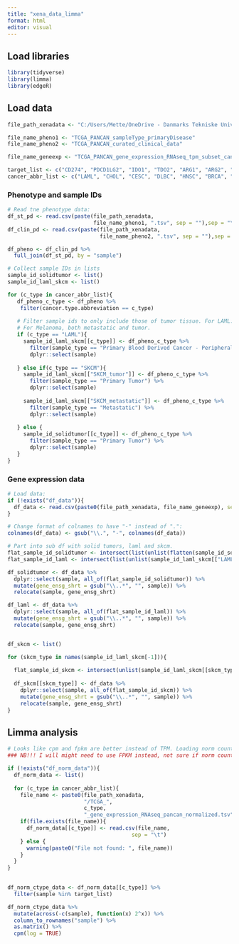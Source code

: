 ---
title: "xena_data_limma"
format: html
editor: visual
---

## Load libraries

```{r}
library(tidyverse)
library(limma)
library(edgeR)
```

## Load data

```{r}
file_path_xenadata <- "C:/Users/Mette/OneDrive - Danmarks Tekniske Universitet/11. Semester Speciale/Data/Xena/"

file_name_pheno1 <- "TCGA_PANCAN_sampleType_primaryDisease"
file_name_pheno2 <- "TCGA_PANCAN_curated_clinical_data"

file_name_geneexp <- "TCGA_PANCAN_gene_expression_RNAseq_tpm_subset_cancertypes.tsv"

target_list <- c("CD274", "PDCD1LG2", "IDO1", "TDO2", "ARG1", "ARG2", "TGFB1", "CCL22", "CCL2", "LGALS3","LRRC32", "IL10", "SIGLEC15", "BIRC7")
cancer_abbr_list <- c("LAML", "CHOL", "CESC", "DLBC", "HNSC", "BRCA", "PAAD", "SKCM", "LUAD", "LUSC")
```

### Phenotype and sample IDs

```{r}
# Read tne phenotype data:
df_st_pd <- read.csv(paste(file_path_xenadata, 
                           file_name_pheno1, ".tsv", sep = ""),sep = "\t")
df_clin_pd <- read.csv(paste(file_path_xenadata, 
                             file_name_pheno2, ".tsv", sep = ""),sep = "\t")

df_pheno <- df_clin_pd %>% 
  full_join(df_st_pd, by = "sample")
```

```{r}
# Collect sample IDs in lists
sample_id_solidtumor <- list()
sample_id_laml_skcm <- list()

for (c_type in cancer_abbr_list){
   df_pheno_c_type <- df_pheno %>% 
    filter(cancer.type.abbreviation == c_type)
   
   # Filter sample ids to only include those of tumor tissue. For LAML: only PBMC. 
   # For Melanoma, both metastatic and tumor. 
   if (c_type == "LAML"){
     sample_id_laml_skcm[[c_type]] <- df_pheno_c_type %>% 
       filter(sample_type == "Primary Blood Derived Cancer - Peripheral Blood") %>%
       dplyr::select(sample)
     
   } else if(c_type == "SKCM"){
     sample_id_laml_skcm[["SKCM_tumor"]] <- df_pheno_c_type %>% 
       filter(sample_type == "Primary Tumor") %>%
       dplyr::select(sample)
     
     sample_id_laml_skcm[["SKCM_metastatic"]] <- df_pheno_c_type %>% 
       filter(sample_type == "Metastatic") %>%
       dplyr::select(sample)
     
   } else {
     sample_id_solidtumor[[c_type]] <- df_pheno_c_type %>% 
       filter(sample_type == "Primary Tumor") %>%
       dplyr::select(sample) 
   }
}
```

### Gene expression data

```{r}
# Load data: 
if (!exists("df_data")){
  df_data <- read.csv(paste0(file_path_xenadata, file_name_geneexp), sep = "\t")
}

# Change format of colnames to have "-" instead of ".":
colnames(df_data) <- gsub("\\.", "-", colnames(df_data))

# Part into sub df with solid tumors, laml and skcm. 
flat_sample_id_solidtumor <- intersect(list(unlist(flatten(sample_id_solidtumor), use.names = FALSE))[[1]], colnames(df_data))
flat_sample_id_laml <- intersect(list(unlist(sample_id_laml_skcm[["LAML"]], use.names = FALSE))[[1]], colnames(df_data))

df_solidtumor <- df_data %>% 
  dplyr::select(sample, all_of(flat_sample_id_solidtumor)) %>% 
  mutate(gene_ensg_shrt = gsub("\\..*", "", sample)) %>% 
  relocate(sample, gene_ensg_shrt)

df_laml <- df_data %>% 
  dplyr::select(sample, all_of(flat_sample_id_laml)) %>% 
  mutate(gene_ensg_shrt = gsub("\\..*", "", sample)) %>% 
  relocate(sample, gene_ensg_shrt)


df_skcm <- list()

for (skcm_type in names(sample_id_laml_skcm[-1])){
  
  flat_sample_id_skcm <- intersect(unlist(sample_id_laml_skcm[[skcm_type]], use.names = FALSE), colnames(df_data))
  
  df_skcm[[skcm_type]] <- df_data %>% 
    dplyr::select(sample, all_of(flat_sample_id_skcm)) %>% 
    mutate(gene_ensg_shrt = gsub("\\..*", "", sample)) %>% 
    relocate(sample, gene_ensg_shrt)
}
```

## Limma analysis

```{r}
# Looks like cpm and fpkm are better instead of TPM. Loading norm count PANCAN data:
### NB!!! I will might need to use FPKM instead, not sure if norm count is the same as CPM.. For now, I will just use this norm count data to build the quarto. 

if (!exists("df_norm_data")){
  df_norm_data <- list()
  
  for (c_type in cancer_abbr_list){
    file_name <- paste0(file_path_xenadata, 
                        "/TCGA_", 
                        c_type, 
                        "_gene_expression_RNAseq_pancan_normalized.tsv")
    if(file.exists(file_name)){
      df_norm_data[[c_type]] <- read.csv(file_name, 
                                       sep = "\t")
    } else {
      warning(paste0("File not found: ", file_name))
    }
  }
}
         

```

```{r}
df_norm_ctype_data <- df_norm_data[[c_type]] %>% 
  filter(sample %in% target_list) 

df_norm_ctype_data %>% 
  mutate(across(-c(sample), function(x) 2^x)) %>% 
  column_to_rownames("sample") %>% 
  as.matrix() %>% 
  cpm(log = TRUE)
```
